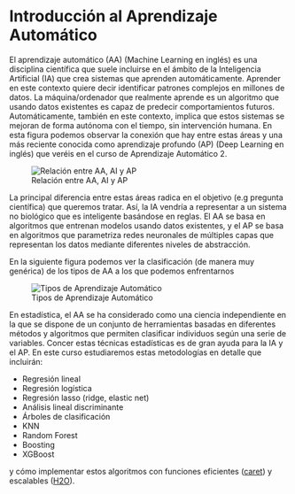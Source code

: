 # Introducción al Aprendizaje Automático 

El aprendizaje automático (AA) (Machine Learning en inglés) es una disciplina científica que suele incluirse en el ámbito de la Inteligencia Artificial (IA) que crea sistemas que aprenden automáticamente. Aprender en este contexto quiere decir identificar patrones complejos en millones de datos. La máquina/ordenador que realmente aprende es un algoritmo que usando datos existentes es capaz de predecir comportamientos futuros. Automáticamente, también en este contexto, implica que estos sistemas se mejoran de forma autónoma con el tiempo, sin intervención humana. En esta figura podemos observar la conexión que hay entre estas áreas y una más reciente conocida como aprendizaje profundo (AP) (Deep Learning en inglés) que veréis en el curso de Aprendizaje Automático 2. 

![Relación entre AA, AI y AP](figures/intro_AA.png)

La principal diferencia entre estas áreas radica en el objetivo (e.g pregunta científica) que queremos tratar. Así, la IA vendría a representar a un sistema no biológico que es inteligente basándose en reglas. El AA se basa en algoritmos que entrenan modelos usando datos existentes, y el AP se basa en algoritmos que parametriza redes neuronales de múltiples capas que representan los datos mediante diferentes niveles de abstracción.


En la siguiente figura podemos ver la clasificación (de manera muy genérica) de los tipos de AA a los que podemos enfrentarnos


![Tipos de Aprendizaje Automático](figures/aa_tipos.png)


En estadística, el AA se ha considerado como una ciencia independiente en la que se dispone de un conjunto de herramientas basadas en diferentes métodos y algoritmos que permiten clasificar individuos según una serie de variables. Concer estas técnicas estadísticas es de gran ayuda para la IA y el AP. En este curso estudiaremos estas metodologías en detalle que incluirán:

- Regresión lineal
- Regresión logística
- Regresión lasso (ridge, elastic net)
- Análisis lineal discriminante
- Árboles de clasificación
- KNN
- Random Forest
- Boosting
- XGBoost

y cómo implementar estos algoritmos con funciones eficientes ([caret](https://www.jstatsoft.org/article/view/v028i05)) y escalables ([H2O](http://docs.h2o.ai/)).




